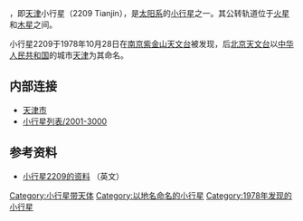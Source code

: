 {{Infobox Planet | discovery=yes | physical_characteristics = yes | bgcolour=#FFFFC0 |
name=2209 Tianjin
| discoverer=[[南京|南京]][[紫金山天文台|紫金山天文台]]
| discovered=1978年10月28日
| mp_name = MPC 6059
| alt_names=1978 US1
| mp_category=[[小行星带|小行星带]] 
| epoch=2008年11月30日([[儒略日|JD]] 2454800.5)
| semimajor=2.8467108[[天文单位|AU]]
| perihelion=2.6571059AU 
| aphelion=3.0363157AU
| eccentricity=0.0666049
| period=1754.3386867d (4.80[[儒略年|a]])
| inclination=2.61123[[度|°]]
| asc_node=151.01161°
| arg_peri=264.46712°
| mean_anomaly=78.48219°
| dimensions = 16.44km
| mass = 
| density = 
| surface_grav = 
| escape_velocity = 
| sidereal_day = 9.47h
| axial_tilt = 
| pole_ecliptic_lat = 
| pole_ecliptic_lon = 
| albedo = 0.2854
| spectral_type = 
| abs_magnitude = 10.90
}}
'''{{BASEPAGENAME}}'''，即[[天津|天津]]小行星（2209 Tianjin），是[[太阳系|太阳系]]的[[小行星|小行星]]之一。其公转轨道位于[[火星|火星]]和[[木星|木星]]之间。

小行星2209于1978年10月28日在[[南京|南京]][[紫金山天文台|紫金山天文台]]被发现，后[[北京天文台|北京天文台]]以[[中华人民共和国|中华人民共和国]]的城市[[天津|天津]]为其命名。

== 内部连接 ==
* [[天津市|天津市]]
* [[小行星列表/2001-3000|小行星列表/2001-3000]]

== 参考资料 ==
* [http://ssd.jpl.nasa.gov/sbdb.cgi?sstr=2209+Tianjin 小行星2209的资料] {{Wayback|url=http://ssd.jpl.nasa.gov/sbdb.cgi?sstr=2209+Tianjin |date=20120310031906 }} （英文）

{{Minor Planet Number|[[小行星2208|小行星2208]]|[[小行星2210|小行星2210]]}}
{{beltasteroid-stub}}

[[Category:小行星带天体|Category:小行星带天体]]
[[Category:以地名命名的小行星|Category:以地名命名的小行星]]
[[Category:1978年发现的小行星|Category:1978年发现的小行星]]